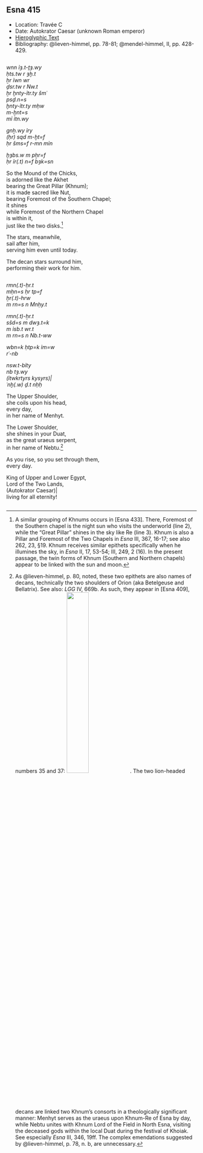 ## Esna 415 {-}

<style>  
  
  .col2 {  
    columns: 2 320px;         /* number of columns and width in pixels*/  
    -webkit-columns: 2 320px; /* chrome, safari */  
    -moz-columns: 2 320px;    /* firefox */  
    -webkit-column-break-inside: avoid;  
    -page-break-inside: avoid;  
    -break-inside: avoid;  
  }  
  
</style>  

- Location: Travée C
- Date: Autokrator Caesar (unknown Roman emperor)
- [Hieroglyphic Text](https://www.ifao.egnet.net/uploads/publications/enligne/Temples-Esna004.pdf#page=61){target="_blank"}  
- Bibliography: @lieven-himmel, pp. 78-81; @mendel-himmel, II, pp. 428-429.  
  

<div class="col2">

*wnn ỉȝ.t-ṯȝ.wy*  
*ḥts.tw r ȝḫ.t*  
*ẖr ỉwn wr*  
*ḏsr.tw r Nw.t*  
*ẖr ḫnty-ỉtr.ty šmʿ*  
*psḏ.n=s*   
*ḫnty-ỉtr.ty mḥw*  
*m-ḫnt=s*  
*mỉ ỉtn.wy*  
   
*gnẖ.wy ỉry*  
*(ḥr) sqd m-ḫt=f*  
*ḥr šms=f r-mn mỉn*  
   
*ḫȝbs.w m pẖr=f*  
*ḥr ỉr(.t) n=f bȝk=sn*  
  
So the Mound of the Chicks,  
is adorned like the Akhet   
bearing the Great Pillar (Khnum);  
it is made sacred like Nut,  
bearing Foremost of the Southern Chapel;  
it shines  
while Foremost of the Northern Chapel  
is within it,  
just like the two disks.[^fn-415-1]  
  
The stars, meanwhile,  
sail after him,  
serving him even until today.  
  
The decan stars surround him,  
performing their work for him.  
   
</div>

[^fn-415-1]: A similar grouping of Khnums occurs in [Esna 433]. There, Foremost of the Southern chapel is the night sun who visits the underworld (line 2), while the "Great Pillar" shines in the sky like Re (line 3). Khnum is also a Pillar and Foremost of the Two Chapels in *Esna* III, 367, 16-17; see also 262, 23, §19. Khnum receives similar epithets specifically when he illumines the sky, in *Esna* II, 17, 53-54; III, 249, 2 (16). In the present passage, the twin forms of Khnum (Southern and Northern chapels) appear to be linked with the sun and moon. 

<div class="col2">

*rmn(.t)-ḥr.t*  
*mḥn=s ḥr tp=f*  
*ẖr(.t)-hrw*  
*m rn=s n Mnḥy.t*  
   
*rmn(.t)-ẖr.t*  
*sšd=s m dwȝ.t=k*  
*m ỉsb.t wr.t*  
*m rn=s n Nb.t-ww*  
   
*wbn=k ḥtp=k ỉm=w*  
*rʿ-nb*  
   
*nsw.t-bỉty*  
*nb tȝ.wy*  
*(ỉtwkrtyrs kysyrs)|*  
*ʿnḫ(.w) ḏ.t nḥḥ*  
   
The Upper Shoulder,   
she coils upon his head,      
every day,  
in her name of Menhyt.  
  
The Lower Shoulder,  
she shines in your Duat,  
as the great uraeus serpent,  
in her name of Nebtu.[^fn-415-2]  
  
As you rise, so you set through them,    
every day.  
  
King of Upper and Lower Egypt,    
Lord of the Two Lands,   
(Autokrator Caesar)|  
living for all eternity!
 
</div>  

[^fn-415-2]: As @lieven-himmel, p. 80, noted, these two epithets are also names of decans, technically the two shoulders of Orion (aka Betelgeuse and Bellatrix). See also: *LGG* IV, 669b. As such, they appear in [Esna 409], numbers 35 and 37: ![](./images/409_35-37.png){width=35%}. The two lion-headed decans are linked two Khnum's consorts in a theologically significant manner: Menhyt serves as the uraeus upon Khnum-Re of Esna by day, while Nebtu unites with Khnum Lord of the Field in North Esna, visiting the deceased gods within the local Duat during the festival of Khoiak. See especially *Esna* III, 346, 19ff. The complex emendations suggested by @lieven-himmel, p. 78, n. b, are unnecessary. 
